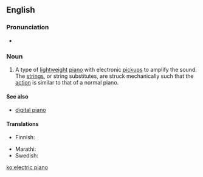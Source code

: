 ==English==
{{wikipedia}}

===Pronunciation===
* {{IPA|/ə.ˈlɛk.tɹɪk ˈpjænoʊ/}}

===Noun===
{{en-noun|sg=[[electric]] [[piano]]}}

# {{musical instruments}} A type of [[lightweight]] [[piano]] with electronic [[pickup]]s to amplify the sound. The [[string]]s, or string substitutes, are struck mechanically such that the [[action]] is similar to that of a normal piano.

====See also====
* [[digital piano]]

====Translations====
{{trans-top|an instrument}}
* Finnish: {{t-|fi|sähköpiano}}
{{trans-mid}}
* Marathi: {{t|mr|विद्युत पियानो|m|tr=vidyuta piyāno|sc=Deva}}
* Swedish: {{t-|sv|elpiano|n}}
{{trans-bottom}}

[[ko:electric piano]]